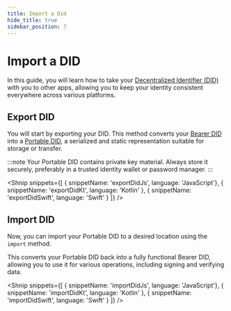 ```yaml
---
title: Import a Did
hide_title: true
sidebar_position: 7
---
```




# Import a DID

In this guide, you will learn how to take your [Decentralized Identifier (DID)](/docs/web5/decentralized-identifiers/what-are-dids) with you to other apps, allowing you to keep your identity consistent everywhere across various platforms. 

## Export DID
You will start by exporting your DID. This method converts your [Bearer DID](/docs/web5/decentralized-identifiers/how-to-create-did/#create-did) into a [Portable DID](/docs/web5/decentralized-identifiers/how-to-create-did/#portable-did), a serialized and static representation suitable for storage or transfer. 

:::note
Your Portable DID contains private key material. Always store it securely, preferably in a trusted identity wallet or password manager.
:::

<Shnip
  snippets={[
    { snippetName: 'exportDidJs', language: 'JavaScript'},
    { snippetName: 'exportDidKt', language: 'Kotlin' },
        { snippetName: 'exportDidSwift', language: 'Swift' }
  ]}
/>


## Import DID
Now, you can import your Portable DID to a desired location using the `import` method. 

This converts your Portable DID back into a fully functional Bearer DID, allowing you to use it for various operations, including signing and verifying data.

<Shnip
  snippets={[
    { snippetName: 'importDidJs', language: 'JavaScript'},
    { snippetName: 'importDidKt', language: 'Kotlin' },
    { snippetName: 'importDidSwift', language: 'Swift' }
  ]}
/>

